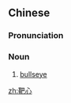 ==Chinese==
{{zh-forms}}

===Pronunciation===
{{zh-pron
|m=bǎxīn
|c=baa2 sam1
|cat=n
}}

===Noun===
{{zh-noun}}

# [[bullseye]] {{gloss|centre of a target}}

[[zh:靶心]]